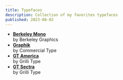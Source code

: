 ```yaml
---
title: Typefaces
description: Collection of my favorites typefaces
published: 2023-08-02
---
```


- **[Berkeley Mono](https://berkeleygraphics.com/typefaces/berkeley-mono/)**<br/><span>by Berkeley Graphics</span>
- **[Graphik](https://commercialtype.com/catalog/graphik)**<br/><span>by Commercial Type</span>
- **[GT America](https://www.grillitype.com/typeface/gt-america)**<br/><span>by Grilli Type</span>
- **[GT Sectra](https://www.grillitype.com/typeface/gt-sectra)**<br/><span>by Grilli Type</span>
